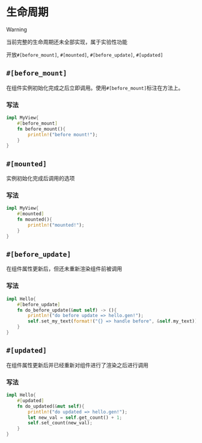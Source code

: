 
# 生命周期 <Badge text="experiment" type="danger" />

> [!WARNING]
>
> 当前完整的生命周期还未全部实现，属于实验性功能
> 
> 开放`#[before_mount]`, `#[mounted]`, `#[before_update]`, `#[updated]`

## `#[before_mount]`

在组件实例初始化完成之后立即调用。使用`#[before_mount]`标注在方法上。

### 写法

```rust
impl MyView{
    #[before_mount]
    fn before_mount(){
        println!("before mount!");
    }
}
```

## `#[mounted]`

实例初始化完成后调用的选项

### 写法

```rust
impl MyView{
    #[mounted]
    fn mounted(){
        println!("mounted!");
    }
}
```

## `#[before_update]`

在组件属性更新后，但还未重新渲染组件前被调用

### 写法

```rust
impl Hello{
    #[before_update]
    fn do_before_update(&mut self) -> (){
        println!("do before update => hello.gen!");
        self.set_my_text(format!("{} => handle before", &self.my_text));
    }  
}
```

## `#[updated]`

在组件属性更新后并已经重新对组件进行了渲染之后进行调用

### 写法

```rust
impl Hello{
    #[updated]
    fn do_updated(&mut self){
        println!("do updated => hello.gen!");
        let new_val = self.get_count() + 1;
        self.set_count(new_val);
    }   
}
```